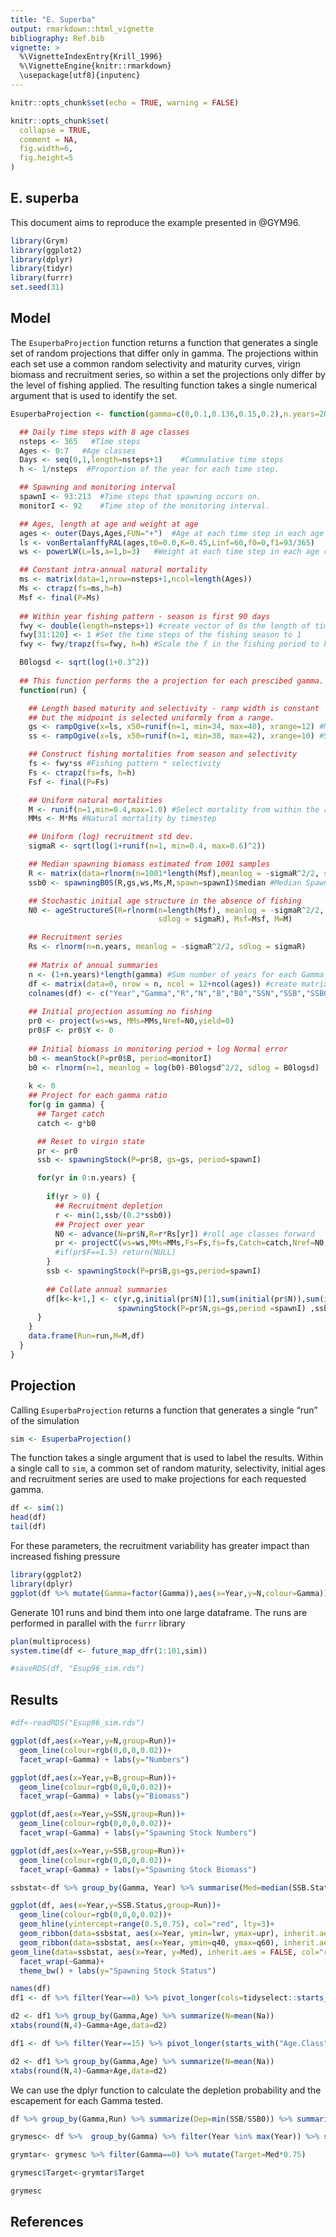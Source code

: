 ```yaml
---
title: "E. Superba"
output: rmarkdown::html_vignette
bibliography: Ref.bib
vignette: >
  %\VignetteIndexEntry{Krill_1996}
  %\VignetteEngine{knitr::rmarkdown}
  \usepackage[utf8]{inputenc}
---
```

```r
knitr::opts_chunk$set(echo = TRUE, warning = FALSE)
```


```r
knitr::opts_chunk$set(
  collapse = TRUE,
  comment = NA,
  fig.width=6,
  fig.height=5
)

```

## E. superba

This document aims to reproduce the example presented in @GYM96.


```r
library(Grym)
library(ggplot2)
library(dplyr)
library(tidyr)
library(furrr)
set.seed(31)
```


## Model

The `EsuperbaProjection` function returns a function that generates a single set of random projections that
differ only in gamma.  The projections within each set use a common random selectivity and maturity
curves, virign biomass and recruitment series, so within a set the projections only differ by the
level of fishing applied.  The resulting function takes a single numerical argument that is used to
identify the set.

```r
EsuperbaProjection <- function(gamma=c(0,0.1,0.136,0.15,0.2),n.years=20) {

  ## Daily time steps with 8 age classes
  nsteps <- 365   #Time steps
  Ages <- 0:7   #Age classes
  Days <- seq(0,1,length=nsteps+1)    #Cummulative time steps
  h <- 1/nsteps  #Proportion of the year for each time step. 

  ## Spawning and monitoring interval
  spawnI <- 93:213  #Time steps that spawning occurs on. 
  monitorI <- 92    #Time step of the monitoring interval. 

  ## Ages, length at age and weight at age
  ages <- outer(Days,Ages,FUN="+")  #Age at each time step in each age class. 
  ls <- vonBertalanffyRAL(ages,t0=0.0,K=0.45,Linf=60,f0=0,f1=93/365)   #Length at each time step in each age class. 
  ws <- powerLW(L=ls,a=1,b=3)   #Weight at each time step in each age class. 

  ## Constant intra-annual natural mortality
  ms <- matrix(data=1,nrow=nsteps+1,ncol=length(Ages))
  Ms <- ctrapz(fs=ms,h=h)
  Msf <- final(P=Ms)
  
  ## Within year fishing pattern - season is first 90 days
  fwy <- double(length=nsteps+1) #create vector of 0s the length of time steps
  fwy[31:120] <- 1 #Set the time steps of the fishing season to 1 
  fwy <- fwy/trapz(fs=fwy, h=h) #Scale the f in the fishing period to be 1 across the year

  B0logsd <- sqrt(log(1+0.3^2))
  
  ## This function performs the a projection for each prescibed gamma.
  function(run) {

    ## Length based maturity and selectivity - ramp width is constant
    ## but the midpoint is selected uniformly from a range.
    gs <- rampOgive(x=ls, x50=runif(n=1, min=34, max=40), xrange=12) #Maturity
    ss <- rampOgive(x=ls, x50=runif(n=1, min=38, max=42), xrange=10) #Selectivity

    ## Construct fishing mortalities from season and selectivity
    fs <- fwy*ss #Fishing pattern * selectivity
    Fs <- ctrapz(fs=fs, h=h) 
    Fsf <- final(P=Fs)

    ## Uniform natural mortalities 
    M <- runif(n=1,min=0.4,max=1.0) #Select mortality from within the range
    MMs <- M*Ms #Natural mortality by timestep

    ## Uniform (log) recruitment std dev. 
    sigmaR <- sqrt(log(1+runif(n=1, min=0.4, max=0.6)^2))

    ## Median spawning biomass estimated from 1001 samples
    R <- matrix(data=rlnorm(n=1001*length(Msf),meanlog = -sigmaR^2/2, sdlog=sigmaR),                    nrow = 1001,ncol = length(Msf)) #Recruitment matrix
    ssb0 <- spawningB0S(R,gs,ws,Ms,M,spawn=spawnI)$median #Median Spawning biomass

    ## Stochastic initial age structure in the absence of fishing
    N0 <- ageStructureS(R=rlnorm(n=length(Msf), meanlog = -sigmaR^2/2,
                                 sdlog = sigmaR), Msf=Msf, M=M)

    ## Recruitment series
    Rs <- rlnorm(n=n.years, meanlog = -sigmaR^2/2, sdlog = sigmaR)
    
    ## Matrix of annual summaries
    n <- (1+n.years)*length(gamma) #Sum number of years for each Gamma
    df <- matrix(data=0, nrow = n, ncol = 12+ncol(ages)) #create matrix of data
    colnames(df) <- c("Year","Gamma","R","N","B","B0","SSN","SSB","SSB0","SSB.Status","Catch","F",paste0("Age.Class.",1:ncol(ages))) #Set Column names
    
    ## Initial projection assuming no fishing
    pr0 <- project(ws=ws, MMs=MMs,Nref=N0,yield=0) 
    pr0$F <- pr0$Y <- 0
    
    ## Initial biomass in monitoring period + log Normal error
    b0 <- meanStock(P=pr0$B, period=monitorI)
    b0 <- rlnorm(n=1, meanlog = log(b0)-B0logsd^2/2, sdlog = B0logsd)
    
    k <- 0
    ## Project for each gamma ratio
    for(g in gamma) {
      ## Target catch
      catch <- g*b0

      ## Reset to virgin state
      pr <- pr0
      ssb <- spawningStock(P=pr$B, gs=gs, period=spawnI) 

      for(yr in 0:n.years) {
        
        if(yr > 0) {
          ## Recruitment depletion
          r <- min(1,ssb/(0.2*ssb0))
          ## Project over year
          N0 <- advance(N=pr$N,R=r*Rs[yr]) #roll age classes forward
          pr <- projectC(ws=ws,MMs=MMs,Fs=Fs,fs=fs,Catch=catch,Nref=N0,yield=1,Fmax=1.5) #Yearly projections for known catch.
          #if(pr$F==1.5) return(NULL)
        }
        ssb <- spawningStock(P=pr$B,gs=gs,period=spawnI)
      
        ## Collate annual summaries
        df[k<-k+1,] <- c(yr,g,initial(pr$N)[1],sum(initial(pr$N)),sum(initial(pr$B)),b0,
                        spawningStock(P=pr$N,gs=gs,period =spawnI) ,ssb, ssb0, ssb/ssb0 , sum(pr$Y) ,pr$F, initial(pr$N))
      }
    }
    data.frame(Run=run,M=M,df)
  }
}
```



## Projection

Calling `EsuperbaProjection` returns a function that generates a single "run" of the simulation
```r
sim <- EsuperbaProjection() 
```

The function takes a single argument that is used to label the results.  Within a single call to
`sim`, a common set of random maturity, selectivity, initial ages and recruitment series are used to
make projections for each requested gamma.
```r
df <- sim(1)
head(df)
tail(df)
```

For these parameters, the recruitment variability has greater impact
than increased fishing pressure
```r
library(ggplot2)
library(dplyr)
ggplot(df %>% mutate(Gamma=factor(Gamma)),aes(x=Year,y=N,colour=Gamma))+geom_line()
```

Generate 101 runs and bind them into one large dataframe.  The runs are performed in parallel with
the `furrr` library
```r
plan(multiprocess)
system.time(df <- future_map_dfr(1:101,sim))

#saveRDS(df, "Esup96_sim.rds")
```

## Results

```r
#df<-readRDS("Esup96_sim.rds")
```


```r
ggplot(df,aes(x=Year,y=N,group=Run))+
  geom_line(colour=rgb(0,0,0,0.02))+
  facet_wrap(~Gamma) + labs(y="Numbers")
```

```r
ggplot(df,aes(x=Year,y=B,group=Run))+
  geom_line(colour=rgb(0,0,0,0.02))+
  facet_wrap(~Gamma) + labs(y="Biomass")
```

```r
ggplot(df,aes(x=Year,y=SSN,group=Run))+
  geom_line(colour=rgb(0,0,0,0.02))+
  facet_wrap(~Gamma) + labs(y="Spawning Stock Numbers")
```

```r
ggplot(df,aes(x=Year,y=SSB,group=Run))+
  geom_line(colour=rgb(0,0,0,0.02))+
  facet_wrap(~Gamma) + labs(y="Spawning Stock Biomass")
```


```r
ssbstat<-df %>% group_by(Gamma, Year) %>% summarise(Med=median(SSB.Status), upr=quantile(SSB.Status, 0.975),lwr=quantile(SSB.Status, 0.025),q60=quantile(SSB.Status, 0.1),q40=quantile(SSB.Status, 0.9))

ggplot(df, aes(x=Year,y=SSB.Status,group=Run))+
  geom_line(colour=rgb(0,0,0,0.02))+
  geom_hline(yintercept=range(0.5,0.75), col="red", lty=3)+
  geom_ribbon(data=ssbstat, aes(x=Year, ymin=lwr, ymax=upr), inherit.aes = FALSE, alpha=0.2)+
  geom_ribbon(data=ssbstat, aes(x=Year, ymin=q40, ymax=q60), inherit.aes = FALSE, alpha=0.5)+
geom_line(data=ssbstat, aes(x=Year, y=Med), inherit.aes = FALSE, col="red")+
  facet_wrap(~Gamma)+
  theme_bw() + labs(y="Spawning Stock Status")

```


```r
names(df)
df1 <- df %>% filter(Year==0) %>% pivot_longer(cols=tidyselect::starts_with("Age.Class"),  names_prefix = "Age.Class.",names_to="Age",values_to="Na")
```



```r
d2 <- df1 %>% group_by(Gamma,Age) %>% summarize(N=mean(Na))
xtabs(round(N,4)~Gamma+Age,data=d2)
```



```r
df1 <- df %>% filter(Year==15) %>% pivot_longer(starts_with("Age.Class"),names_prefix = "Age.Class.",names_to="Age",values_to="Na")
```


```r
d2 <- df1 %>% group_by(Gamma,Age) %>% summarize(N=mean(Na))
xtabs(round(N,4)~Gamma+Age,data=d2)
```

We can use the dplyr function to calculate the depletion probability and the escapement for each Gamma tested. 

```r
df %>% group_by(Gamma,Run) %>% summarize(Dep=min(SSB/SSB0)) %>% summarize(Pr=mean(Dep < 0.2))

grymesc<- df %>%  group_by(Gamma) %>% filter(Year %in% max(Year)) %>% summarise(Med=median(SSB/SSB0))

grymtar<- grymesc %>% filter(Gamma==0) %>% mutate(Target=Med*0.75)

grymesc$Target<-grymtar$Target

grymesc

```


## References
